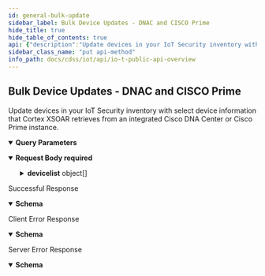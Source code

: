 ```yaml
---
id: general-bulk-update
sidebar_label: Bulk Device Updates - DNAC and CISCO Prime
hide_title: true
hide_table_of_contents: true
api: {"description":"Update devices in your IoT Security inventory with select device information that Cortex XSOAR retrieves from an integrated Cisco DNA Center or Cisco Prime instance.","operationId":"general-bulk-update","security":[{"X-Key-Id":[],"X-Access-Key":[]}],"tags":["IoT Public API"],"parameters":[{"description":"The customer ID to which the API call is directed","in":"query","name":"customerid","required":true,"schema":{"type":"string"}}],"requestBody":{"required":true,"content":{"application/json":{"schema":{"type":"object","required":["devicelist"],"properties":{"devicelist":{"type":"array","description":"Array of device attributes from the integrated DNA Center or Prime instance","items":{"type":"object","properties":{"deviceid":{"type":"string","description":"The MAC address of a device in the Cisco DNA Center or Prime inventory. IoT Security uses it to link attributes from a device in the other inventory to one in its own inventory."},"config_source":{"type":"string","enum":["dnac","prime"]},"ip":{"type":"string","description":"The device IP address"},"location":{"type":"string","description":"The location of the device as learned from the location setting on the Cisco switch or access point to which the device connects"},"ap_ip":{"type":"string","description":"The IP address of the access point through which the device makes a wireless connection to the network"},"ap_name":{"type":"string","description":"The name of the access point through which the device makes a wireless connection to the network"},"SSID":{"type":"string","description":"The SSID on which the device associates with the access point"},"switchIP":{"type":"string","description":"The IP address of the switch to which the device makes a wired connection to the network"},"switchName":{"type":"string","description":"The hostname of the switch to which the device makes a wired connection to the network"},"switchPort":{"type":"string"},"switch_if_name":{"type":"string","description":"The Ethernet interface on the switch through which the device makes a wired connection to the network"},"vlan":{"type":"string","description":"The ID of the VLAN that the device is in"},"vlan_name":{"type":"string","description":"The name of the VLAN that the device is in"},"WireWireless":{"type":"string","description":"The type of network connection for the device: wired or wireless"}}}}}},"examples":{"payloadExample":{"value":{"devicelist":[{"deviceid":"00:00:2a:01:00:24","config_source":"dnac","ip":"10.14.1.123","location":"HQ/Floor 17","ap_ip":"10.6.72.226","ap_name":"DOLORES","SSID":"vmwareguest","switch_ip":"10.10.20.82","switch_name":"leaf2.test.com","switch_if_name":"GigabitEthernet1/0/4","vlan":823,"vlan_name":"Cameras","protocol_name":"dns,ssl,ping","WireWireless":"WIRED"}]}}}}}},"responses":{"200":{"description":"Successful Response","content":{"application/json":{"schema":{"type":"object","properties":{"api":{"type":"string","description":"The path used to call the IoT Security API: “device/bulkupdate”"},"ver":{"type":"string","description":"The version of the IoT Security API: “v4.0”"},"code":{"type":"string","description":"The code number indicating success: 1"},"message":{"type":"string","description":"The message indicating success: “OK”"},"updatedDeviceNum":{"type":"integer","description":"The number of devices that IoT Security successfully updated"}}},"examples":{"resolveSecurityAlertResponseExample":{"value":{"api":"device/bulkUpdate","ver":"v4.0","code":1,"message":"OK","updatedDeviceNum":5}}}}}},"4XX":{"description":"Client Error Response","content":{"application/json":{"schema":{"type":"object","properties":{"code":{"type":"string","description":"STATUS_CODE"},"msg":{"type":"string","description":"GENERAL_MESSAGE"}}},"examples":{"Bad Request":{"value":{"code":400,"msg":"Bad Request. This occurs when an HTTP request contains an invalid query string."}},"Forbidden access":{"value":{"code":403,"msg":"Forbidden access. Either the provided API key is invalid or it does not have the required RBAC permissions to run this API."}},"Too many requests":{"value":{"code":429,"msg":"Too many requests. The number of requests for device details for a single device exceeded the rate limit of 180 queries per minute per tenant."}}}}}},"5XX":{"description":"Server Error Response","content":{"application/json":{"schema":{"type":"object","properties":{"code":{"type":"string","description":"STATUS_CODE"},"msg":{"type":"string","description":"GENERAL_MESSAGE"}}},"examples":{"resolveSecurityAlertResponseExample":{"value":{"code":500,"msg":"Internal server error. A unified status for API communication type errors."}}}}}}},"method":"put","path":"/pub/v4.0/device/bulkUpdate","servers":[{"url":"https://{customer-name}.iot.paloaltonetworks.com"}],"securitySchemes":{"X-Key-Id":{"description":"Your API header requires X-Key-Id for authentication.","type":"apiKey","in":"header","name":"X-Key-Id"},"X-Access-Key":{"description":"Your API header requires X-Key-Key for authentication.","type":"apiKey","in":"header","name":"X-Access-Key"}},"jsonRequestBodyExample":{"devicelist":[{"deviceid":"string","config_source":"dnac","ip":"string","location":"string","ap_ip":"string","ap_name":"string","SSID":"string","switchIP":"string","switchName":"string","switchPort":"string","switch_if_name":"string","vlan":"string","vlan_name":"string","WireWireless":"string"}]},"info":{"description":"Please refer [IoT Public API Authentication](iot-public-api-headers) to know how to get API Key\n","title":"IoT Public API Overview","version":"v4.0","contact":{}},"postman":{"name":"Bulk Device Updates - Custom Attribute","description":{"content":"Update devices custom attributes values","type":"text/plain"},"url":{"path":["pub","v4.0","device","bulkUpdate"],"host":["{{baseUrl}}"],"query":[{"key":"updateSource","value":"customAttribute"},{"disabled":false,"description":{"content":"(Required) The customer ID to which the API call is directed","type":"text/plain"},"key":"customerid","value":""},{"disabled":false,"description":{"content":"(Required) The source of the device information: Custom Attribute","type":"text/plain"},"key":"updateSource","value":""}],"variable":[]},"header":[{"key":"Content-Type","value":"application/json"},{"key":"Accept","value":"application/json"}],"method":"PUT","body":{"mode":"raw","raw":"\"\"","options":{"raw":{"language":"json"}}},"auth":{"type":"apikey","apikey":[{"type":"any","value":"X-Key-Id","key":"key"},{"type":"any","value":"<API Key>","key":"value"},{"type":"any","value":"header","key":"in"}]}}}
sidebar_class_name: "put api-method"
info_path: docs/cdss/iot/api/io-t-public-api-overview
---
```



## Bulk Device Updates - DNAC and CISCO Prime



Update devices in your IoT Security inventory with select device information that Cortex XSOAR retrieves from an integrated Cisco DNA Center or Cisco Prime instance.

<details style={{"marginBottom":"1rem"}} data-collapsed={false} open={true}><summary style={{}}><strong>Query Parameters</strong></summary><div><ul><ParamsItem className={"paramsItem"} param={{"description":"The customer ID to which the API call is directed","in":"query","name":"customerid","required":true,"schema":{"type":"string"}}}></ParamsItem></ul></div></details><MimeTabs><TabItem label={"application/json"} value={"application/json-schema"}><details style={{}} data-collapsed={false} open={true}><summary style={{"textAlign":"left"}}><strong>Request Body</strong><strong style={{"fontSize":"var(--ifm-code-font-size)","color":"var(--openapi-required)"}}> required</strong></summary><div style={{"textAlign":"left","marginLeft":"1rem"}}></div><ul style={{"marginLeft":"1rem"}}><SchemaItem collapsible={true} className={"schemaItem"}><details style={{}}><summary style={{}}><strong>devicelist</strong><span style={{"opacity":"0.6"}}> object[]</span></summary><div style={{"marginLeft":"1rem"}}><div style={{"marginTop":".5rem","marginBottom":".5rem"}}>

Array of device attributes from the integrated DNA Center or Prime instance

</div><SchemaItem collapsible={false} name={"deviceid"} required={false} schemaDescription={"The MAC address of a device in the Cisco DNA Center or Prime inventory. IoT Security uses it to link attributes from a device in the other inventory to one in its own inventory."} schemaName={"string"} qualifierMessage={undefined} defaultValue={undefined}></SchemaItem><SchemaItem collapsible={false} name={"config_source"} required={false} schemaDescription={undefined} schemaName={"string"} qualifierMessage={"**Possible values:** [`dnac`, `prime`]"} defaultValue={undefined}></SchemaItem><SchemaItem collapsible={false} name={"ip"} required={false} schemaDescription={"The device IP address"} schemaName={"string"} qualifierMessage={undefined} defaultValue={undefined}></SchemaItem><SchemaItem collapsible={false} name={"location"} required={false} schemaDescription={"The location of the device as learned from the location setting on the Cisco switch or access point to which the device connects"} schemaName={"string"} qualifierMessage={undefined} defaultValue={undefined}></SchemaItem><SchemaItem collapsible={false} name={"ap_ip"} required={false} schemaDescription={"The IP address of the access point through which the device makes a wireless connection to the network"} schemaName={"string"} qualifierMessage={undefined} defaultValue={undefined}></SchemaItem><SchemaItem collapsible={false} name={"ap_name"} required={false} schemaDescription={"The name of the access point through which the device makes a wireless connection to the network"} schemaName={"string"} qualifierMessage={undefined} defaultValue={undefined}></SchemaItem><SchemaItem collapsible={false} name={"SSID"} required={false} schemaDescription={"The SSID on which the device associates with the access point"} schemaName={"string"} qualifierMessage={undefined} defaultValue={undefined}></SchemaItem><SchemaItem collapsible={false} name={"switchIP"} required={false} schemaDescription={"The IP address of the switch to which the device makes a wired connection to the network"} schemaName={"string"} qualifierMessage={undefined} defaultValue={undefined}></SchemaItem><SchemaItem collapsible={false} name={"switchName"} required={false} schemaDescription={"The hostname of the switch to which the device makes a wired connection to the network"} schemaName={"string"} qualifierMessage={undefined} defaultValue={undefined}></SchemaItem><SchemaItem collapsible={false} name={"switchPort"} required={false} schemaDescription={undefined} schemaName={"string"} qualifierMessage={undefined} defaultValue={undefined}></SchemaItem><SchemaItem collapsible={false} name={"switch_if_name"} required={false} schemaDescription={"The Ethernet interface on the switch through which the device makes a wired connection to the network"} schemaName={"string"} qualifierMessage={undefined} defaultValue={undefined}></SchemaItem><SchemaItem collapsible={false} name={"vlan"} required={false} schemaDescription={"The ID of the VLAN that the device is in"} schemaName={"string"} qualifierMessage={undefined} defaultValue={undefined}></SchemaItem><SchemaItem collapsible={false} name={"vlan_name"} required={false} schemaDescription={"The name of the VLAN that the device is in"} schemaName={"string"} qualifierMessage={undefined} defaultValue={undefined}></SchemaItem><SchemaItem collapsible={false} name={"WireWireless"} required={false} schemaDescription={"The type of network connection for the device: wired or wireless"} schemaName={"string"} qualifierMessage={undefined} defaultValue={undefined}></SchemaItem></div></details></SchemaItem></ul></details></TabItem></MimeTabs><div><ApiTabs><TabItem label={"200"} value={"200"}><div>

Successful Response

</div><div><MimeTabs groupId={"mime-type"}><TabItem label={"application/json"} value={"application/json"}><SchemaTabs groupId={"schema-tabs"}><TabTtem label={"Schema"} value={"Schema"}><details style={{}} data-collapsed={false} open={true}><summary style={{"textAlign":"left"}}><strong>Schema</strong></summary><div style={{"textAlign":"left","marginLeft":"1rem"}}></div><ul style={{"marginLeft":"1rem"}}><SchemaItem collapsible={false} name={"api"} required={false} schemaDescription={"The path used to call the IoT Security API: “device/bulkupdate”"} schemaName={"string"} qualifierMessage={undefined} defaultValue={undefined}></SchemaItem><SchemaItem collapsible={false} name={"ver"} required={false} schemaDescription={"The version of the IoT Security API: “v4.0”"} schemaName={"string"} qualifierMessage={undefined} defaultValue={undefined}></SchemaItem><SchemaItem collapsible={false} name={"code"} required={false} schemaDescription={"The code number indicating success: 1"} schemaName={"string"} qualifierMessage={undefined} defaultValue={undefined}></SchemaItem><SchemaItem collapsible={false} name={"message"} required={false} schemaDescription={"The message indicating success: “OK”"} schemaName={"string"} qualifierMessage={undefined} defaultValue={undefined}></SchemaItem><SchemaItem collapsible={false} name={"updatedDeviceNum"} required={false} schemaDescription={"The number of devices that IoT Security successfully updated"} schemaName={"integer"} qualifierMessage={undefined} defaultValue={undefined}></SchemaItem></ul></details></TabTtem><TabItem label={"Resolve Security Alert Response Example"} value={"Resolve Security Alert Response Example"}><ResponseSamples responseExample={"{\n  \"api\": \"device/bulkUpdate\",\n  \"ver\": \"v4.0\",\n  \"code\": 1,\n  \"message\": \"OK\",\n  \"updatedDeviceNum\": 5\n}"}></ResponseSamples></TabItem></SchemaTabs></TabItem></MimeTabs></div></TabItem><TabItem label={"4XX"} value={"4XX"}><div>

Client Error Response

</div><div><MimeTabs groupId={"mime-type"}><TabItem label={"application/json"} value={"application/json"}><SchemaTabs groupId={"schema-tabs"}><TabTtem label={"Schema"} value={"Schema"}><details style={{}} data-collapsed={false} open={true}><summary style={{"textAlign":"left"}}><strong>Schema</strong></summary><div style={{"textAlign":"left","marginLeft":"1rem"}}></div><ul style={{"marginLeft":"1rem"}}><SchemaItem collapsible={false} name={"code"} required={false} schemaDescription={"STATUS_CODE"} schemaName={"string"} qualifierMessage={undefined} defaultValue={undefined}></SchemaItem><SchemaItem collapsible={false} name={"msg"} required={false} schemaDescription={"GENERAL_MESSAGE"} schemaName={"string"} qualifierMessage={undefined} defaultValue={undefined}></SchemaItem></ul></details></TabTtem><TabItem label={" Bad  Request"} value={" Bad  Request"}><ResponseSamples responseExample={"{\n  \"code\": 400,\n  \"msg\": \"Bad Request. This occurs when an HTTP request contains an invalid query string.\"\n}"}></ResponseSamples></TabItem><TabItem label={" Forbidden access"} value={" Forbidden access"}><ResponseSamples responseExample={"{\n  \"code\": 403,\n  \"msg\": \"Forbidden access. Either the provided API key is invalid or it does not have the required RBAC permissions to run this API.\"\n}"}></ResponseSamples></TabItem><TabItem label={" Too many requests"} value={" Too many requests"}><ResponseSamples responseExample={"{\n  \"code\": 429,\n  \"msg\": \"Too many requests. The number of requests for device details for a single device exceeded the rate limit of 180 queries per minute per tenant.\"\n}"}></ResponseSamples></TabItem></SchemaTabs></TabItem></MimeTabs></div></TabItem><TabItem label={"5XX"} value={"5XX"}><div>

Server Error Response

</div><div><MimeTabs groupId={"mime-type"}><TabItem label={"application/json"} value={"application/json"}><SchemaTabs groupId={"schema-tabs"}><TabTtem label={"Schema"} value={"Schema"}><details style={{}} data-collapsed={false} open={true}><summary style={{"textAlign":"left"}}><strong>Schema</strong></summary><div style={{"textAlign":"left","marginLeft":"1rem"}}></div><ul style={{"marginLeft":"1rem"}}><SchemaItem collapsible={false} name={"code"} required={false} schemaDescription={"STATUS_CODE"} schemaName={"string"} qualifierMessage={undefined} defaultValue={undefined}></SchemaItem><SchemaItem collapsible={false} name={"msg"} required={false} schemaDescription={"GENERAL_MESSAGE"} schemaName={"string"} qualifierMessage={undefined} defaultValue={undefined}></SchemaItem></ul></details></TabTtem><TabItem label={"Resolve Security Alert Response Example"} value={"Resolve Security Alert Response Example"}><ResponseSamples responseExample={"{\n  \"code\": 500,\n  \"msg\": \"Internal server error. A unified status for API communication type errors.\"\n}"}></ResponseSamples></TabItem></SchemaTabs></TabItem></MimeTabs></div></TabItem></ApiTabs></div>
      